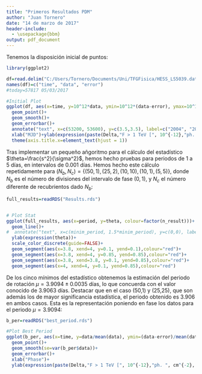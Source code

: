 ```yaml
---
title: "Primeros Resultados PDM"
author: "Juan Tornero"
date: "14 de marzo de 2017"
header-include:
  - \usepackage{bbm}
output: pdf_document
---
```


Tenemos la disposición inicial de puntos:

```r
library(ggplot2)

df=read.delim("C:/Users/Tornero/Documents/Uni/TFGFisica/HESS_LS5039.dat", header = FALSE, sep= "")
names(df)=c("time", "data", "error")
#today=57817 05/03/2017

#Initial Plot
ggplot(df, aes(x=time, y=10^12*data, ymin=10^12*(data-error), ymax=10^12*(data+error)))+
  geom_point()+
  geom_smooth()+
  geom_errorbar()+
  annotate("text", x=c(53200, 53600), y=c(3.5,3.5), label=c("2004", "2005"), size=10)+
  xlab("MJD")+ylab(expression(paste(Delta,"F > 1 TeV [", 10^{-12},"ph. ", cm^{-2}, s^{-1},"]")))+
  theme(axis.title.x=element_text(hjust = 1))


```

Tras implementar un pequeño añgoritmo para el cálculo del estadístico $\theta=\frac{s^2}{\sigma^2}$, hemos hecho pruebas para periodos de 1 a 5 días, en intervalos de 0.001 días. Hemos hecho este cálculo repetidamente para $(N_b,N_c)=\{(50,1), (25,2), (10,10), (10,1),(5,5) \}$, donde $N_b$ es el número de divisiones del intervalo de fase $(0,1)$, y $N_c$ el número diferente de recubrientos dado $N_b$:

```r

full_results=readRDS("Results.rds")


# Plot Stat
ggplot(full_results, aes(x=period, y=theta, colour=factor(n_result)))+
  geom_line()+
#  annotate("text", x=c(minim_period, 1.5*minim_period), y=c(0,0), label=c("Period", "Period and half"))+
  ylab(expression(theta))+
  scale_color_discrete(guide=FALSE)+
  geom_segment(aes(x=3.8, xend=4, y=0.1, yend=0.1),colour="red")+
  geom_segment(aes(x=3.8, xend=4, y=0.85, yend=0.85),colour="red")+
  geom_segment(aes(x=3.8, xend=3.8, y=0.1, yend=0.85),colour="red")+
  geom_segment(aes(x=4, xend=4, y=0.1, yend=0.85),colour="red")

```

De los cinco mínimos del estadístico obtenemos la estimación del periodo de rotación $\mu=3.9094  \pm 0.0035$ días, lo que concuerda con el valor conocido de 3.9063 días. Destacar que en el caso (50,1) y (25,25), que son además los de mayor significancia estadística, el periodo obtenido es 3.906 en ambos casos. Esta es la representación poniendo en fase los datos para el periodo $\mu = 3.9094$:

```r

b_per=readRDS("best_period.rds")

#Plot Best Period
ggplot(b_per, aes(x=time, y=data/mean(data), ymin=(data-error)/mean(data), ymax=(data+error)/mean(data)))+
  geom_point()+
  geom_smooth(se=var(b_per$data))+
  geom_errorbar()+
  xlab("Phase")+
  ylab(expression(paste(Delta,"F > 1 TeV [", 10^{-12},"ph. ", cm^{-2}, s^{-1},"]")))



```


